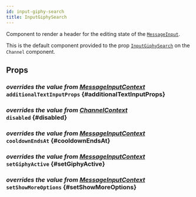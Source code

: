 ```yaml
---
id: input-giphy-search
title: InputGiphySearch
---
```



Component to render a header for the editing state of the [`MessageInput`](../message_input.mdx).

This is the default component provided to the prop [`InputGiphySearch`](../../core-components/channel.mdx#inputgiphysearch) on the `Channel` component.

## Props

### <div class="label description">_overrides the value from [MessageInputContext](../../contexts/message_input_context.mdx#additionaltextinputProps)_</div> `additionalTextInputProps` {#additionalTextInputProps}

<AdditionalTextInputProps />

### <div class="label description">_overrides the value from [ChannelContext](../../contexts/channel_context.mdx#disabled)_</div> `disabled` {#disabled}

<Disabled />

### <div class="label description">_overrides the value from [MessageInputContext](../../contexts/message_input_context.mdx#cooldownendsat)_</div> `cooldownEndsAt` {#cooldownEndsAt}

<CooldownEndsAt />

### <div class="label description">_overrides the value from [MessageInputContext](../../contexts/message_input_context.mdx#setgiphyactive)_</div> `setGiphyActive` {#setGiphyActive}

<SetGiphyActive />

### <div class="label description">_overrides the value from [MessageInputContext](../../contexts/message_input_context.mdx#setshowmoreoptions)_</div> `setShowMoreOptions` {#setShowMoreOptions}

<SetShowMoreOptions />

